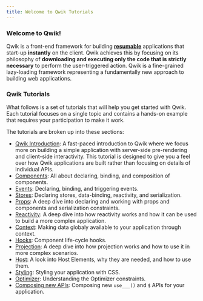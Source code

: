```yaml
---
title: Welcome to Qwik Tutorials
---
```


### Welcome to Qwik!

Qwik is a front-end framework for building [**resumable**](/docs/concepts/resumable) applications that start-up **instantly** on the client. Qwik achieves this by focusing on its philosophy of **downloading and executing only the code that is strictly necessary** to perform the user-triggered action. Qwik is a fine-grained lazy-loading framework representing a fundamentally new approach to building web applications.

### Qwik Tutorials

What follows is a set of tutorials that will help you get started with Qwik. Each tutorial focuses on a single topic and contains a hands-on example that requires your participation to make it work. 

The tutorials are broken up into these sections:

- [Qwik Introduction](/tutorial/introduction/component): A fast-paced introduction to Qwik where we focus more on building a simple application with server-side pre-rendering and client-side interactivity. This tutorial is designed to give you a feel over how Qwik applications are built rather than focusing on details of individual APIs.
- [Components](/component/basic): All about declaring, binding, and composition of components.
- [Events](/tutorial/events/basic): Declaring, binding, and triggering events.
- [Stores](/tutorial/store/basic): Declaring stores, data-binding, reactivity, and serialization. 
- [Props](/tutorial/props/basic): A deep dive into declaring and working with props and components and serialization constraints.
- [Reactivity](/tutorial/reactivity/template): A deep dive into how reactivity works and how it can be used to build a more complex application.
- [Context](/tutorial/context/basic): Making data globaly available to your application through context.
- [Hooks](/tutorial/hooks/use-mount): Component life-cycle hooks.
- [Projection](/tutorial/projection/basic): A deep dive into how projection works and how to use it in more complex scenarios.
- [Host](/tutorial/host/basic): A look into Host Elements, why they are needed, and how to use them.
- [Styling](/tutorial/style/styles): Styling your application with CSS.
- [Optimizer](/tutorial/qrl/optimizer): Understanding the Optimizer constraints.
- [Composing new APIs](/tutorial/composing/dollar): Composing new `use___()` and `$` APIs for your application.
